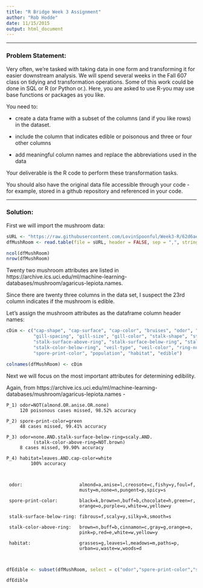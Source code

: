 ```yaml
---
title: "R Bridge Week 3 Assignment"
author: "Rob Hodde"
date: 11/15/2015
output: html_document
---
```



***

### Problem Statement:

Very often, we're tasked with taking data in one form and transforming it for easier downstream analysis.  We will
spend several weeks in the Fall 607 class on tidying and transformation operations. Some of this work could be
done in SQL or R (or Python or.). Here, you are asked to use R-you may use base functions or packages as you like.  


You need to:  

 - create a data frame with a subset of the columns (and if you like rows) in the dataset.
 
 - include the column that indicates edible or poisonous and three or four other columns
 
 - add meaningful column names and replace the abbreviations used in the data 
  
Your deliverable is the R code to perform these transformation tasks.

You should also have the original data file accessible through your code - for example, stored in a github repository and referenced in your code.  



***
  
### Solution:

First we will import the mushroom data:

```r

sURL <- "https://raw.githubusercontent.com/LovinSpoonful/Week3-R/62d6aed42bdf8869a8c692c0c0108782703de249/MushData.csv"
dfMushRoom <- read.table(file = sURL, header = FALSE, sep = ",", stringsAsFactors = FALSE)

ncol(dfMushRoom)
nrow(dfMushRoom)

```
  

  

Twenty two mushroom attributes are listed in https://archive.ics.uci.edu/ml/machine-learning-databases/mushroom/agaricus-lepiota.names.

  
Since there are twenty three columns in the data set, I suspect the 23rd column indicates if the mushroom is edible.


Let's assign the mushroom attributes as the dataframe column header names:


```r

cDim <- c("cap-shape", "cap-surface", "cap-color", "bruises", "odor", "gill-attachment", 
          "gill-spacing", "gill-size", "gill-color", "stalk-shape", "stalk-root", 
          "stalk-surface-above-ring", "stalk-surface-below-ring", "stalk-color-above-ring", 
          "stalk-color-below-ring", "veil-type", "veil-color", "ring-number", "ring-type", 
          "spore-print-color", "population", "habitat", "edible")

colnames(dfMushRoom) <- cDim

```
  

  

Next we will focus on the most important attributes for determining edibility. 

Again, from https://archive.ics.uci.edu/ml/machine-learning-databases/mushroom/agaricus-lepiota.names -

  
  	P_1) odor=NOT(almond.OR.anise.OR.none)
  	     120 poisonous cases missed, 98.52% accuracy
  
  	P_2) spore-print-color=green
  	     48 cases missed, 99.41% accuracy
           
  	P_3) odor=none.AND.stalk-surface-below-ring=scaly.AND.
  	          (stalk-color-above-ring=NOT.brown) 
  	     8 cases missed, 99.90% accuracy
           
  	P_4) habitat=leaves.AND.cap-color=white
  	         100% accuracy
	         
    
    
     odor:                     almond=a,anise=l,creosote=c,fishy=y,foul=f,
                               musty=m,none=n,pungent=p,spicy=s
     
     spore-print-color:        black=k,brown=n,buff=b,chocolate=h,green=r,
                               orange=o,purple=u,white=w,yellow=y
     
     stalk-surface-below-ring: fibrous=f,scaly=y,silky=k,smooth=s
     
     stalk-color-above-ring:   brown=n,buff=b,cinnamon=c,gray=g,orange=o,
                               pink=p,red=e,white=w,yellow=y
     
     habitat:                  grasses=g,leaves=l,meadows=m,paths=p,
                               urban=u,waste=w,woods=d                                 
                                  
                                  
 


```r

dfEdible <- subset(dfMushRoom, select = c("odor","spore-print-color","stalk-surface-below-ring","stalk-color-above-ring","habitat","cap-color","edible"))

dfEdible







```



